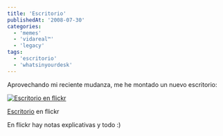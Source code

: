 ```yaml
---
title: 'Escritorio'
publishedAt: '2008-07-30'
categories:
  - 'memes'
  - 'vidareal™'
  - 'legacy'
tags:
  - 'escritorio'
  - 'whatsinyourdesk'
---
```


Aprovechando mi reciente mudanza, me he montado un nuevo escritorio:

[![Escritorio en flickr](https://farm4.static.flickr.com/3065/2717031852_c9bd887b83.jpg)](http://www.flickr.com/photos/ryck/2717031852/ 'Escritorio')

[Escritorio](http://www.flickr.com/photos/ryck/2717031852/) en flickr

En flickr hay notas explicativas y todo :)
